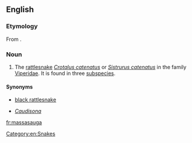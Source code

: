==English==
{{wikipedia}}

===Etymology===
From {{etyl|oj}} {{term|massasauga||great river mouth|lang=oj|sc=Latn}}.

===Noun===
{{en-noun}}

# The [[rattlesnake]] ''[[Crotalus catenatus]]'' or ''[[Sistrurus catenatus]]'' in the family [[Viperidae]]. It is found in three [[subspecies]].

====Synonyms====
* {{sense|dated}} [[black rattlesnake]]
* {{sense|taxonomic genus}} ''[[Caudisona]]''

[[Category:en:Snakes]]

[[fr:massasauga]]